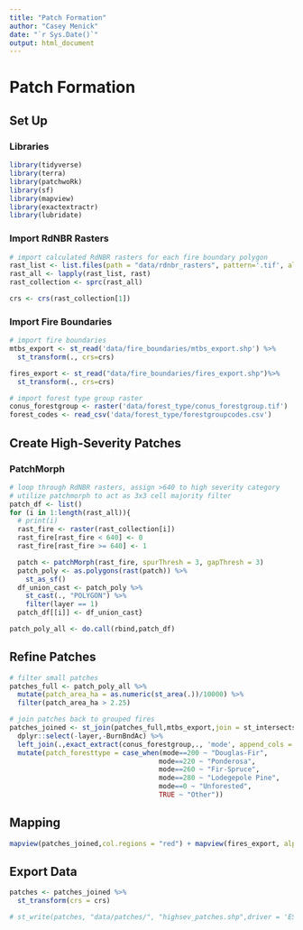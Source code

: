 ```yaml
---
title: "Patch Formation"
author: "Casey Menick"
date: "`r Sys.Date()`"
output: html_document
---
```


# Patch Formation

## Set Up

### Libraries
```r
library(tidyverse)
library(terra)
library(patchwoRk)
library(sf)
library(mapview)
library(exactextractr)
library(lubridate)
```

### Import RdNBR Rasters

```r
# import calculated RdNBR rasters for each fire boundary polygon
rast_list <- list.files(path = "data/rdnbr_rasters", pattern='.tif', all.files=TRUE, full.names=TRUE)
rast_all <- lapply(rast_list, rast)
rast_collection <- sprc(rast_all)

crs <- crs(rast_collection[1])
```

### Import Fire Boundaries

```r
# import fire boundaries
mtbs_export <- st_read('data/fire_boundaries/mtbs_export.shp') %>% 
  st_transform(., crs=crs) 

fires_export <- st_read("data/fire_boundaries/fires_export.shp")%>% 
  st_transform(., crs=crs)

# import forest type group raster
conus_forestgroup <- raster('data/forest_type/conus_forestgroup.tif')
forest_codes <- read_csv('data/forest_type/forestgroupcodes.csv')
```

## Create High-Severity Patches

### PatchMorph
```r
# loop through RdNBR rasters, assign >640 to high severity category
# utilize patchmorph to act as 3x3 cell majority filter
patch_df <- list()
for (i in 1:length(rast_all)){
  # print(i)
  rast_fire <- raster(rast_collection[i])
  rast_fire[rast_fire < 640] <- 0
  rast_fire[rast_fire >= 640] <- 1

  patch <- patchMorph(rast_fire, spurThresh = 3, gapThresh = 3)
  patch_poly <- as.polygons(rast(patch)) %>%
    st_as_sf()
  df_union_cast <- patch_poly %>%
    st_cast(., "POLYGON") %>%
    filter(layer == 1)
  patch_df[[i]] <- df_union_cast}

patch_poly_all <- do.call(rbind,patch_df)
```

## Refine Patches

```r
# filter small patches
patches_full <- patch_poly_all %>% 
  mutate(patch_area_ha = as.numeric(st_area(.))/10000) %>%
  filter(patch_area_ha > 2.25)
```

```r
# join patches back to grouped fires
patches_joined <- st_join(patches_full,mtbs_export,join = st_intersects,left= FALSE,largest = TRUE) %>%
  dplyr::select(-layer,-BurnBndAc) %>% 
  left_join(.,exact_extract(conus_forestgroup,., 'mode', append_cols = TRUE, max_cells_in_memory = 3e+08))%>%
  mutate(patch_foresttype = case_when(mode==200 ~ "Douglas-Fir",
                                     mode==220 ~ "Ponderosa",
                                     mode==260 ~ "Fir-Spruce",
                                     mode==280 ~ "Lodegepole Pine",
                                     mode==0 ~ "Unforested",
                                     TRUE ~ "Other"))
```

## Mapping

```r
mapview(patches_joined,col.regions = "red") + mapview(fires_export, alpha.regions = 0, lwd = 2)
```


## Export Data 

```r
patches <- patches_joined %>%
  st_transform(crs = crs)

# st_write(patches, "data/patches/", "highsev_patches.shp",driver = 'ESRI Shapefile')
```

